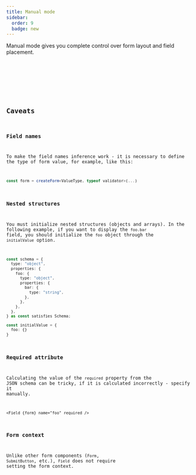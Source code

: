 ```yaml
---
title: Manual mode
sidebar:
  order: 9
  badge: new
---
```





Manual mode gives you complete control over form layout and field placement.

<Code code={formCode} lang="svelte" />

<FormCard>
  <Form client:only="svelte" />
</FormCard>

## Caveats

### Field names

To make the field names inference work - it is necessary to define
the type of form value, for example, like this:

```ts
const form = createForm<ValueType, typeof validator>(...)
```

### Nested structures

You must initialize nested structures (objects and arrays).
In the following example, if you want to display the `foo.bar` field,
you should initialize the `foo` object through the `initialValue` option.

```ts
const schema = {
  type: "object",
  properties: {
    foo: {
      type: "object",
      properties: {
        bar: {
          type: "string",
        },
      },
    },
  },
} as const satisfies Schema;

const initialValue = {
  foo: {}
}
```

### Required attribute

Calculating the value of the `required` property from the JSON schema can be tricky,
if it is calculated incorrectly - specify it manually.

```svelte
<Field {form} name="foo" required />
```

### Form context

Unlike other form components (`Form`, `SubmitButton`, etc.),
`Field` does not require setting the form context.
